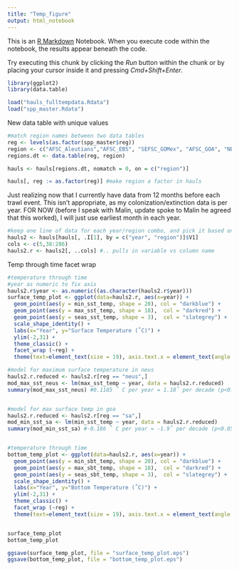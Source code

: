 ```yaml
---
title: "Temp_figure"
output: html_notebook
---
```


This is an [R Markdown](http://rmarkdown.rstudio.com) Notebook. When you execute code within the notebook, the results appear beneath the code. 

Try executing this chunk by clicking the *Run* button within the chunk or by placing your cursor inside it and pressing *Cmd+Shift+Enter*. 

```r
library(ggplot2)
library(data.table)

load("hauls_fulltempdata.Rdata")
load("spp_master.Rdata")

```
New data table with unique values

```r
#match region names between two data tables
reg <- levels(as.factor(spp_master$reg))
region <- c("AFSC_Aleutians","AFSC_EBS", "SEFSC_GOMex", "AFSC_GOA", "NEFSC_NEUS", "DFO_Newfoundland", "SCDNR_SEUS", "DFO_ScotianShelf", "AFSC_WCTri")
regions.dt <- data.table(reg, region)

hauls <- hauls[regions.dt, nomatch = 0, on = c("region")]

hauls[, reg := as.factor(reg)] #make region a factor in hauls

```
Just realizing now that I currently have data from 12 months before each trawl event. This isn't appropriate, as my colonization/extinction data is per year. FOR NOW (before I speak with Malin, update spoke to Malin he agreed that this worked), I will just use earliest month in each year. 

```r
#keep one line of data for each year/region combo, and pick it based on smaller month value
hauls2 <- hauls[hauls[, .I[1], by = c("year", "region")]$V1]
cols <- c(5,38:286)
hauls2.r <- hauls2[, ..cols] #.. pulls in variable vs column name

```

Temp through time facet wrap
```r
#temperature through time
#year as numeric to fix axis
hauls2.r$year <- as.numeric((as.character(hauls2.r$year)))
surface_temp_plot <- ggplot(data=hauls2.r, aes(x=year)) +
  geom_point(aes(y = min_sst_temp, shape = 20), col = "darkblue") +
  geom_point(aes(y = max_sst_temp, shape = 18),  col = "darkred") +
  geom_point(aes(y = seas_sst_temp, shape = 3),  col = "slategrey") +
  scale_shape_identity() +
  labs(x="Year", y="Surface Temperature (˚C)") +
  ylim(-2,31) +
  theme_classic() +
  facet_wrap (~reg) +
  theme(text=element_text(size = 19), axis.text.x = element_text(angle = 90))

#model for maximum surface temperature in neus
hauls2.r.reduced <- hauls2.r[reg == "neus",]
mod_max_sst_neus <- lm(max_sst_temp ~ year, data = hauls2.r.reduced)
summary(mod_max_sst_neus) #0.1185 ˚ C per year = 1.18˚ per decade (p<0.05)


#model for max surface temp in goa
hauls2.r.reduced <- hauls2.r[reg == "sa",]
mod_min_sst_sa <- lm(min_sst_temp ~ year, data = hauls2.r.reduced)
summary(mod_min_sst_sa) #-0.186 ˚ C per year = -1.9˚ per decade (p<0.05)


#temperature through time
bottom_temp_plot <- ggplot(data=hauls2.r, aes(x=year)) +
  geom_point(aes(y = min_sbt_temp, shape = 20), col = "darkblue") +
  geom_point(aes(y = max_sbt_temp, shape = 18),  col = "darkred") +
  geom_point(aes(y = seas_sbt_temp, shape = 3),  col = "slategrey") +
  scale_shape_identity() +
  labs(x="Year", y="Bottom Temperature (˚C)") +
  ylim(-2,31) +
  theme_classic() +
  facet_wrap (~reg) +
  theme(text=element_text(size = 19), axis.text.x = element_text(angle = 90))


surface_temp_plot
bottom_temp_plot

ggsave(surface_temp_plot, file = "surface_temp_plot.eps")
ggsave(bottom_temp_plot, file = "bottom_temp_plot.eps")


```

